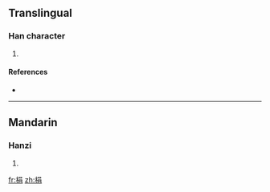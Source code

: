 ==Translingual==

===Han character===
{{Han char|rn=75|rad=木|as=07|sn=11|four=4692<sub>7</sub>|canj=木口月 (DRB)}}

# {{defn|Han|sort=木07}}

====References====
* {{Han ref|kx=0528.170|dkj=14837|dj=0917.050|hdz=21214.040|uh=688B|ud=26763|bh=D5CC|bd=54732}}

----

==Mandarin==

===Hanzi===
{{cmn-hanzi|pin=[[xuān]] ([[xuan1]])|wg=hsüan<sup>1</sup>}}

# {{defn|Mandarin}}

[[fr:梋]]
[[zh:梋]]